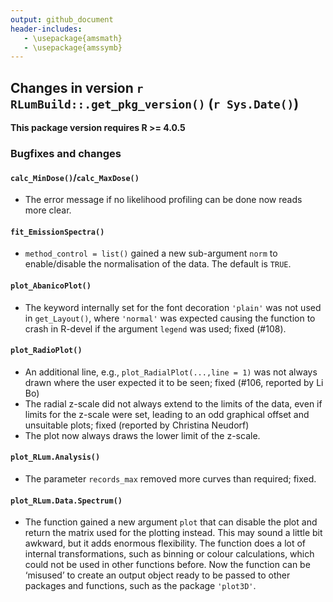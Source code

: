 ```yaml
---
output: github_document
header-includes:
   - \usepackage{amsmath}
   - \usepackage{amssymb}
---
```

<!-- NEWS.md was auto-generated by NEWS.Rmd. Please DO NOT edit by hand!-->

## Changes in version `r RLumBuild::.get_pkg_version()` (`r Sys.Date()`)

**This package version requires R >= 4.0.5**

### Bugfixes and changes

#### `calc_MinDose()`/`calc_MaxDose()`
* The error message if no likelihood profiling can be done now reads more clear. 

#### `fit_EmissionSpectra()` 
* `method_control = list()` gained a new sub-argument `norm` to enable/disable
the normalisation of the data. The default is `TRUE`. 

#### `plot_AbanicoPlot()`
* The keyword internally set for the font decoration `'plain'` was not used in `get_Layout()`, 
where `'normal'` was expected causing the function to crash in R-devel if the argument `legend` was used; fixed (#108). 

#### `plot_RadioPlot()`
* An additional line, e.g., `plot_RadialPlot(...,line = 1)` was not always drawn where the user expected it to be seen; fixed (#106, reported by Li Bo)
* The radial z-scale did not always extend to the limits of the data, even if limits for the z-scale were set, leading to an odd graphical offset and unsuitable plots; fixed (reported by Christina Neudorf)
* The plot now always draws the lower limit of the z-scale. 

#### `plot_RLum.Analysis()`
* The parameter `records_max` removed more curves than required; fixed. 

#### `plot_RLum.Data.Spectrum()`
* The function gained a new argument `plot` that can disable the plot
and return the matrix used for the plotting instead. This may sound a little bit awkward, but
it adds enormous flexibility. The function does a lot of internal transformations, 
such as binning or colour calculations, which could not be used in other functions before. 
Now the function can be 'misused' to create an output object ready to be passed to other
packages and functions, such as the package `'plot3D'`.
